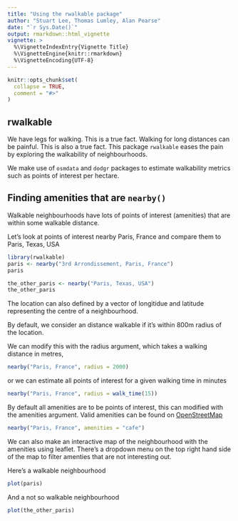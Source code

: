 ```yaml
---
title: "Using the rwalkable package"
author: "Stuart Lee, Thomas Lumley, Alan Pearse"
date: "`r Sys.Date()`"
output: rmarkdown::html_vignette
vignette: >
  %\VignetteIndexEntry{Vignette Title}
  %\VignetteEngine{knitr::rmarkdown}
  %\VignetteEncoding{UTF-8}
---
```


```r
knitr::opts_chunk$set(
  collapse = TRUE,
  comment = "#>"
)
```

## rwalkable

We have legs for walking. This is a true fact. Walking for long distances can 
be painful. This is also a true fact. This package `rwalkable` eases the pain
by exploring the walkability of neighbourhoods.

We make use of `osmdata` and `dodgr` packages to estimate walkability metrics
such as points of interest per hectare. 

## Finding amenities that are `nearby()`

Walkable neighbourhoods have lots of points of interest (amenities) 
that are within some walkable distance.  

Let's look at points of interest nearby Paris, France and compare them
to Paris, Texas, USA
```r
library(rwalkable)
paris <- nearby("3rd Arrondissement, Paris, France")
paris

the_other_paris <- nearby("Paris, Texas, USA")
the_other_paris
```

The location can also defined by a vector of longitidue and latitude 
representing the centre of a neighbourhood.

By default, we consider an distance walkable if it's within 800m radius
of the location. 

We can modify this with the radius argument, which takes
a walking distance in metres,

```r
nearby("Paris, France", radius = 2000)
```

or we can estimate all points of interest for a given walking time in minutes

```r
nearby("Paris, France", radius = walk_time(15))
```

By default all amenities are to be points of interest, this can modified
with the amenities argument. Valid amenities can be found on 
[OpenStreetMap](https://wiki.openstreetmap.org/wiki/Key:amenity)

```r
nearby("Paris, France", amenities = "cafe")
```

We can also make an interactive map of the neighbourhood with the 
amenities using leaflet. There's a dropdown menu on the top right hand 
side of the map to filter amenties that are not interesting out.

Here's a walkable neighbourhood
```r
plot(paris)
```

And a not so walkable neighbourhood

```r
plot(the_other_paris)
```
